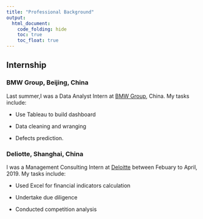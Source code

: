 ```yaml
---
title: "Professional Background"
output:
  html_document:
    code_folding: hide
    toc: true
    toc_float: true
---
```


## Internship

### BMW Group, Beijing, China

Last summer,I was a Data Analyst Intern at [BMW Group](https://www.bmw.com.cn/zh/index.html), China. My tasks include:

* Use Tableau to build dashboard

* Data cleaning and wranging

* Defects prediction.

### Deliotte, Shanghai, China
I was a Management Consulting Intern at [Deloitte](https://www2.deloitte.com/cn/zh.html) between Febuary to April, 2019. My tasks include:

* Used Excel for financial indicators calculation

* Undertake due diligence

* Conducted competition analysis 